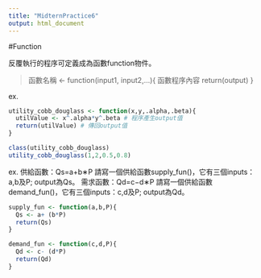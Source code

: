 ```yaml
---
title: "MidternPractice6"
output: html_document
---
```


#Function

反覆執行的程序可定義成為函數function物件。

>函數名稱 <- function(input1, input2,...){
函數程序內容
return(output)
}

ex.
```r
utility_cobb_douglass <- function(x,y,.alpha,.beta){
  utilValue <- x^.alpha*y^.beta # 程序產生output值
  return(utilValue) # 傳回output值
}
```

```r
class(utility_cobb_douglass)
utility_cobb_douglass(1,2,0.5,0.8)
```
ex.
供給函數：Qs=a+b∗P
請寫一個供給函數supply_fun()，它有三個inputs：a,b及P; output為Qs。
需求函數：Qd=c−d∗P
請寫一個供給函數demand_fun()，它有三個inputs：c,d及P; output為Qd。
```r
supply_fun <- function(a,b,P){
  Qs <- a+ (b*P)
  return(Qs)
}
```

```r
demand_fun <- function(c,d,P){
  Qd <- c- (d*P)
  return(Qd)
}
```
















